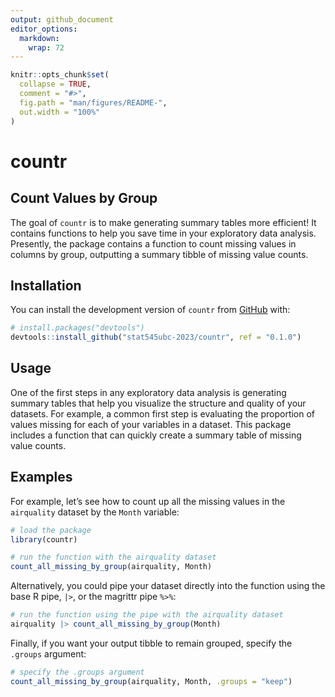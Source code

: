 ```yaml
---
output: github_document
editor_options: 
  markdown: 
    wrap: 72
---
```


<!-- README.md is generated from README.Rmd. Please edit that file -->

```r
knitr::opts_chunk$set(
  collapse = TRUE,
  comment = "#>",
  fig.path = "man/figures/README-",
  out.width = "100%"
)
```

# countr

## Count Values by Group

<!-- badges: start -->

<!-- badges: end -->

The goal of `countr` is to make generating summary tables more
efficient! It contains functions to help you save time in your
exploratory data analysis. Presently, the package contains a function to
count missing values in columns by group, outputting a summary tibble of
missing value counts.

## Installation

You can install the development version of `countr` from
[GitHub](https://github.com/) with:

``` r
# install.packages("devtools")
devtools::install_github("stat545ubc-2023/countr", ref = "0.1.0")
```

## Usage

One of the first steps in any exploratory data analysis is generating
summary tables that help you visualize the structure and quality of your
datasets. For example, a common first step is evaluating the proportion
of values missing for each of your variables in a dataset. This package
includes a function that can quickly create a summary table of missing
value counts.

## Examples

For example, let's see how to count up all the missing values in the
`airquality` dataset by the `Month` variable:

```r
# load the package
library(countr)

# run the function with the airquality dataset
count_all_missing_by_group(airquality, Month) 
```

Alternatively, you could pipe your dataset directly into the function
using the base R pipe, `|>`, or the magrittr pipe `%>%`:

```r
# run the function using the pipe with the airquality dataset
airquality |> count_all_missing_by_group(Month)
```

Finally, if you want your output tibble to remain grouped, specify the
`.groups` argument:

```r
# specify the .groups argument
count_all_missing_by_group(airquality, Month, .groups = "keep")
```
